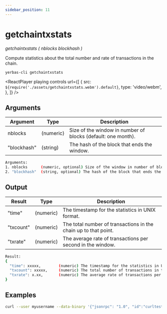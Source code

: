 ```yaml
---
sidebar_position: 11
---
```



# getchaintxstats

_getchaintxstats ( nblocks blockhash )_

Compute statistics about the total number and rate of transactions in the chain.

`yerbas-cli getchaintxstats `

<ReactPlayer
  playing
  controls
  url={[
    {
      src: `${require('./assets/getchaintxstats.webm').default}`,
      type: 'video/webm',
    },
  ]}
/>

## Arguments

| Argument    | Type      | Description                                                  |
| ----------- | --------- | ------------------------------------------------------------ |
| nblocks     | (numeric) | Size of the window in number of blocks (default: one month). |
| "blockhash" | (string)  | The hash of the block that ends the window.                  |

```bash
Arguments:
1. nblocks      (numeric, optional) Size of the window in number of blocks (default: one month).
2. "blockhash"  (string, optional) The hash of the block that ends the window.
```

## Output

| Result    | Type      | Description                                                     |
| --------- | --------- | --------------------------------------------------------------- |
| "time"    | (numeric) | The timestamp for the statistics in UNIX format.                |
| "txcount" | (numeric) | The total number of transactions in the chain up to that point. |
| "txrate"  | (numeric) | The average rate of transactions per second in the window.      |

```bash
Result:
{
  "time": xxxxx,        (numeric) The timestamp for the statistics in UNIX format.
  "txcount": xxxxx,     (numeric) The total number of transactions in the chain up to that point.
  "txrate": x.xx,       (numeric) The average rate of transactions per second in the window.
}
```

## Examples

```bash
curl --user myusername --data-binary '{"jsonrpc": "1.0", "id":"curltest", "method": "getchaintxstats", "params": [2016] }' -H 'content-type: text/plain;' http://127.0.0.1:9998/
```
